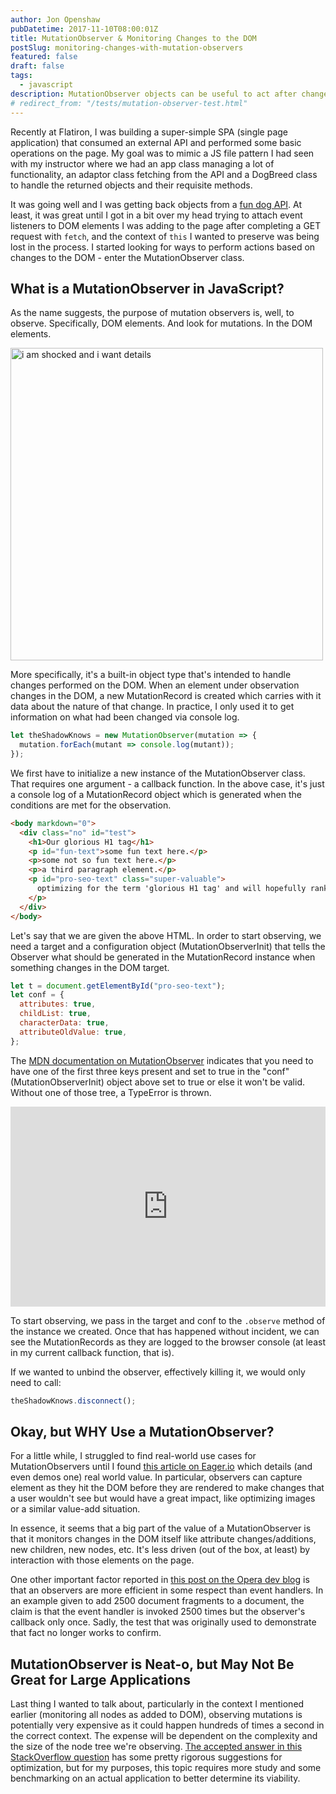 ```yaml
---
author: Jon Openshaw
pubDatetime: 2017-11-10T08:00:01Z
title: MutationObserver & Monitoring Changes to the DOM
postSlug: monitoring-changes-with-mutation-observers
featured: false
draft: false
tags:
  - javascript
description: MutationObserver objects can be useful to act after changes are made to the DOM.
# redirect_from: "/tests/mutation-observer-test.html"
---
```


Recently at Flatiron, I was building a super-simple SPA (single page application) that consumed an external API and performed some basic operations on the page. My goal was to mimic a JS file pattern I had seen with my instructor where we had an app class managing a lot of functionality, an adaptor class fetching from the API and a DogBreed class to handle the returned objects and their requisite methods.

It was going well and I was getting back objects from a [fun dog API](https://dog.ceo/dog-api/). At least, it was great until I got in a bit over my head trying to attach event listeners to DOM elements I was adding to the page after completing a GET request with `fetch`, and the context of `this` I wanted to preserve was being lost in the process. I started looking for ways to perform actions based on changes to the DOM - enter the MutationObserver class.

## What is a MutationObserver in JavaScript?

As the name suggests, the purpose of mutation observers is, well, to observe. Specifically, DOM elements. And look for mutations. In the DOM elements.

<img
  src="https://i.pinimg.com/originals/87/6a/2c/876a2cf1cb3ad7547429f031ad493f17.jpg"
  alt="i am shocked and i want details"
  width="500"
/>

More specifically, it's a built-in object type that's intended to handle changes performed on the DOM. When an element under observation changes in the DOM, a new MutationRecord is created which carries with it data about the nature of that change. In practice, I only used it to get information on what had been changed via console log.

```js
let theShadowKnows = new MutationObserver(mutation => {
  mutation.forEach(mutant => console.log(mutant));
});
```

We first have to initialize a new instance of the MutationObserver class. That requires one argument - a callback function. In the above case, it's just a console log of a MutationRecord object which is generated when the conditions are met for the observation.

```html
<body markdown="0">
  <div class="no" id="test">
    <h1>Our glorious H1 tag</h1>
    <p id="fun-text">some fun text here.</p>
    <p>some not so fun text here.</p>
    <p>a third paragraph element.</p>
    <p id="pro-seo-text" class="super-valuable">
      optimizing for the term 'glorious H1 tag' and will hopefully rank by 2019.
    </p>
  </div>
</body>
```

Let's say that we are given the above HTML. In order to start observing, we need a target and a configuration object (MutationObserverInit) that tells the Observer what should be generated in the MutationRecord instance when something changes in the DOM target.

```js
let t = document.getElementById("pro-seo-text");
let conf = {
  attributes: true,
  childList: true,
  characterData: true,
  attributeOldValue: true,
};
```

The [MDN documentation on MutationObserver](https://developer.mozilla.org/en-US/docs/Web/API/MutationObserver#MutationObserverInit#MutationObserverInit) indicates that you need to have one of the first three keys present and set to true in the "conf" (MutationObserverInit) object above set to true or else it won't be valid. Without one of those tree, a TypeError is thrown.

<iframe
  src="https://www.youtube.com/embed/pC6QUerHk6o"
  frameborder="0"
  allowfullscreen
  width="100%"
  height="320"
></iframe>

To start observing, we pass in the target and conf to the `.observe` method of the instance we created. Once that has happened without incident, we can see the MutationRecords as they are logged to the browser console (at least in my current callback function, that is).

If we wanted to unbind the observer, effectively killing it, we would only need to call:

```js
theShadowKnows.disconnect();
```

## Okay, but WHY Use a MutationObserver?

For a little while, I struggled to find real-world use cases for MutationObservers until I found [this article on Eager.io](https://eager.io/blog/three-real-world-use-cases-for-mutation-observer/) which details (and even demos one) real world value. In particular, observers can capture element as they hit the DOM before they are rendered to make changes that a user wouldn't see but would have a great impact, like optimizing images or a similar value-add situation.

In essence, it seems that a big part of the value of a MutationObserver is that it monitors changes in the DOM itself like attribute changes/additions, new children, new nodes, etc. It's less driven (out of the box, at least) by interaction with those elements on the page.

One other important factor reported in [this post on the Opera dev blog](https://dev.opera.com/articles/mutation-observers-tutorial/) is that an observers are more efficient in some respect than event handlers. In an example given to add 2500 document fragments to a document, the claim is that the event handler is invoked 2500 times but the observer's callback only once. Sadly, the test that was originally used to demonstrate that fact no longer works to confirm.

## MutationObserver is Neat-o, but May Not Be Great for Large Applications

Last thing I wanted to talk about, particularly in the context I mentioned earlier (monitoring all nodes as added to DOM), observing mutations is potentially very expensive as it could happen hundreds of times a second in the correct context. The expense will be dependent on the complexity and the size of the node tree we're observing. [The accepted answer in this StackOverflow question](https://stackoverflow.com/questions/31659567/performance-of-mutationobserver-to-detect-nodes-in-entire-dom/39332340) has some pretty rigorous suggestions for optimization, but for my purposes, this topic requires more study and some benchmarking on an actual application to better determine its viability.
